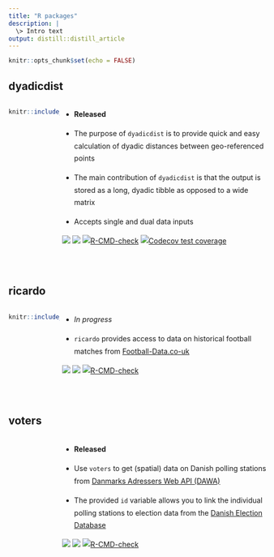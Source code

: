```yaml
---
title: "R packages"
description: |
  \> Intro text
output: distill::distill_article
---
```


```r
knitr::opts_chunk$set(echo = FALSE)
```



## dyadicdist 

:::: {style="display: grid; grid-template-columns: 20% 80%; grid-column-gap: 5px; line-height: 1.5rem;"}

::: {}
```r
knitr::include_graphics("images/rpkgs/dyadicdist.png")
```
:::

::: {}

* **Released** &ensp; <i class="fa fa-check"></i> 

* The purpose of `dyadicdist` is to provide quick and easy calculation of dyadic distances between geo-referenced points

* The main contribution of `dyadicdist` is that the output is stored as a long, dyadic tibble as opposed to a wide matrix

* Accepts single and dual data inputs

[![](https://img.shields.io/badge/lifecycle-experimental-orange.svg)](https://lifecycle.r-lib.org/articles/stages.html#experimental)
[![](https://img.shields.io/badge/devel%20version-0.3.1-dodgerblue.svg)](https://github.com/jvieroe/dyadicdist)
[![R-CMD-check](https://github.com/jvieroe/dyadicdist/workflows/R-CMD-check/badge.svg)](https://github.com/jvieroe/dyadicdist/actions)
[![Codecov test
coverage](https://codecov.io/gh/jvieroe/dyadicdist/branch/main/graph/badge.svg)](https://app.codecov.io/gh/jvieroe/dyadicdist?branch=main)

:::

::::

<br>


## ricardo 

:::: {style="display: grid; grid-template-columns: 20% 80%; grid-column-gap: 5px; line-height: 1.5rem;"}

::: {}
```r
knitr::include_graphics("images/rpkgs/ricardo.png")
```
:::

::: {}

* *In progress* &ensp; <i class="fa fa-spinner fa-spin"></i> 

* `ricardo` provides access to data on historical football matches from <a href="https://www.football-data.co.uk/data.php" target="_blank">Football-Data.co-uk</a>



[![](https://img.shields.io/badge/lifecycle-experimental-orange.svg)](https://lifecycle.r-lib.org/articles/stages.html#experimental)
[![](https://img.shields.io/badge/devel%20version-0.1.0-dodgerblue.svg)](https://github.com/https://github.com/jvieroe/ricardo)
[![R-CMD-check](https://github.com/jvieroe/ricardo/workflows/R-CMD-check/badge.svg)](https://github.com/jvieroe/ricardo/actions)


:::

::::

<br>

## voters 

:::: {style="display: grid; grid-template-columns: 20% 80%; grid-column-gap: 5px; line-height: 1.5rem;"}

::: {}
:::

::: {}

* **Released** &ensp; <i class="fa fa-check"></i> 

* Use `voters` to get (spatial) data on Danish polling stations from <a href="https://dawadocs.dataforsyningen.dk" target="_blank">Danmarks Adressers Web API (DAWA)</a>
* The provided `id` variable allows you to link the individual polling stations to election data from the <a href="https://valgdatabase.dst.dk/?lang=en" target="_blank">Danish Election Database</a>





[![](https://img.shields.io/badge/lifecycle-experimental-orange.svg)](https://lifecycle.r-lib.org/articles/stages.html#experimental)
[![](https://img.shields.io/badge/devel%20version-0.1.0-dodgerblue.svg)](https://github.com/https://github.com/jvieroe/ricardo)
[![R-CMD-check](https://github.com/jvieroe/ricardo/workflows/R-CMD-check/badge.svg)](https://github.com/jvieroe/ricardo/actions)


:::

::::

<br>


<!-- ## dyadicdist -->

<!-- ::: {.floatting} -->

<!-- ```{r out.width='25%', out.extra='style="float:left; padding-left:5px; padding-right:40px"'} -->
<!-- knitr::include_graphics("images/rpkgs/dyadicdist.png") -->
<!-- ``` -->

<!-- * **Released** &ensp; <i class="fa fa-check"></i> -->

<!-- * The purpose of `dyadicdist` is to provide quick and easy calculation of dyadic distances between geo-referenced points -->

<!-- * The main contribution of `dyadicdist` is that the output is stored as a long, dyadic tibble as opposed to a wide matrix -->

<!-- * Accepts single and dual data inputs -->

<!-- [![](https://img.shields.io/badge/lifecycle-experimental-orange.svg)](https://lifecycle.r-lib.org/articles/stages.html#experimental) -->
<!-- [![License: GPL (>= -->
<!-- 3)](https://img.shields.io/badge/license-GPL%20(%3E=%203)-blue.svg)](https://cran.r-project.org/web/licenses/GPL%20(%3E=%203)) -->
<!-- [![](https://img.shields.io/badge/devel%20version-0.3.1-dodgerblue.svg)](https://github.com/jvieroe/dyadicdist) -->
<!-- [![R-CMD-check](https://github.com/jvieroe/dyadicdist/workflows/R-CMD-check/badge.svg)](https://github.com/jvieroe/dyadicdist/actions) -->
<!-- [![Codecov test -->
<!-- coverage](https://codecov.io/gh/jvieroe/dyadicdist/branch/main/graph/badge.svg)](https://app.codecov.io/gh/jvieroe/dyadicdist?branch=main) -->

<!-- ::: -->

<!-- <br> -->

